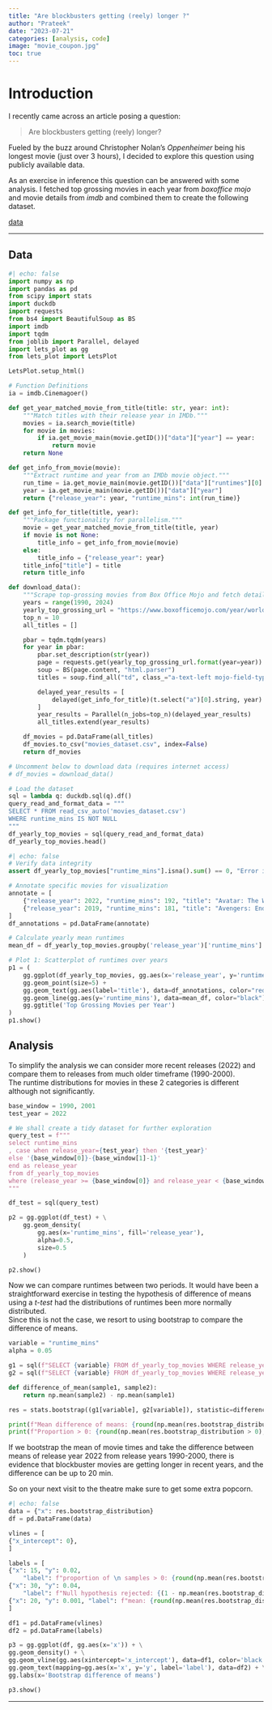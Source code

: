 ```yaml
---
title: "Are blockbusters getting (reely) longer ?"
author: "Prateek"
date: "2023-07-21"
categories: [analysis, code]
image: "movie_coupon.jpg"
toc: true
---
```


# Introduction

I recently came across an article posing a question:

> Are blockbusters getting (reely) longer?

Fueled by the buzz around Christopher Nolan’s *Oppenheimer* being his longest movie (just over 3 hours), I decided to explore this question using publicly available data.

As an exercise in inference this question can be answered with some analysis.
I fetched top grossing movies in each year from *boxoffice mojo* and movie details from *imdb* and combined them to create the following dataset.

[data](https://raw.githubusercontent.com/prteek/regression_room/posts/movies-getting-longer/movies_dataset.csv)

---

## Data

```python
#| echo: false
import numpy as np
import pandas as pd
from scipy import stats
import duckdb
import requests
from bs4 import BeautifulSoup as BS
import imdb
import tqdm
from joblib import Parallel, delayed
import lets_plot as gg
from lets_plot import LetsPlot

LetsPlot.setup_html()

# Function Definitions
ia = imdb.Cinemagoer()

def get_year_matched_movie_from_title(title: str, year: int):
    """Match titles with their release year in IMDb."""
    movies = ia.search_movie(title)
    for movie in movies:
        if ia.get_movie_main(movie.getID())["data"]["year"] == year:
            return movie
    return None

def get_info_from_movie(movie):
    """Extract runtime and year from an IMDb movie object."""
    run_time = ia.get_movie_main(movie.getID())["data"]["runtimes"][0]
    year = ia.get_movie_main(movie.getID())["data"]["year"]
    return {"release_year": year, "runtime_mins": int(run_time)}

def get_info_for_title(title, year):
    """Package functionality for parallelism."""
    movie = get_year_matched_movie_from_title(title, year)
    if movie is not None:
        title_info = get_info_from_movie(movie)
    else:
        title_info = {"release_year": year}
    title_info["title"] = title
    return title_info

def download_data():
    """Scrape top-grossing movies from Box Office Mojo and fetch details from IMDb."""
    years = range(1990, 2024)
    yearly_top_grossing_url = "https://www.boxofficemojo.com/year/world/{year}/"
    top_n = 10
    all_titles = []

    pbar = tqdm.tqdm(years)
    for year in pbar:
        pbar.set_description(str(year))
        page = requests.get(yearly_top_grossing_url.format(year=year))
        soup = BS(page.content, "html.parser")
        titles = soup.find_all("td", class_="a-text-left mojo-field-type-release_group")

        delayed_year_results = [
            delayed(get_info_for_title)(t.select("a")[0].string, year) for t in titles[:top_n]
        ]
        year_results = Parallel(n_jobs=top_n)(delayed_year_results)
        all_titles.extend(year_results)

    df_movies = pd.DataFrame(all_titles)
    df_movies.to_csv("movies_dataset.csv", index=False)
    return df_movies

# Uncomment below to download data (requires internet access)
# df_movies = download_data()
```


```python
# Load the dataset
sql = lambda q: duckdb.sql(q).df()
query_read_and_format_data = """
SELECT * FROM read_csv_auto('movies_dataset.csv')
WHERE runtime_mins IS NOT NULL
"""
df_yearly_top_movies = sql(query_read_and_format_data)
df_yearly_top_movies.head()

```

```python
#| echo: false
# Verify data integrity
assert df_yearly_top_movies["runtime_mins"].isna().sum() == 0, "Error in runtime parsing"

# Annotate specific movies for visualization
annotate = [
    {"release_year": 2022, "runtime_mins": 192, "title": "Avatar: The Way of Water"},
    {"release_year": 2019, "runtime_mins": 181, "title": "Avengers: Endgame"},
]
df_annotations = pd.DataFrame(annotate)

# Calculate yearly mean runtimes
mean_df = df_yearly_top_movies.groupby('release_year')['runtime_mins'].mean().reset_index()

```


```python
# Plot 1: Scatterplot of runtimes over years
p1 = (
    gg.ggplot(df_yearly_top_movies, gg.aes(x='release_year', y='runtime_mins')) +
    gg.geom_point(size=5) +
    gg.geom_text(gg.aes(label='title'), data=df_annotations, color="red", nudge_y=5) +
    gg.geom_line(gg.aes(y='runtime_mins'), data=mean_df, color="black") +
    gg.ggtitle('Top Grossing Movies per Year')
)
p1.show()

```

## Analysis

To simplify the analysis we can consider more recent releases (2022) and compare them to releases from much older timeframe (1990-2000). <br/>
The runtime distributions for movies in these 2 categories is different although not significantly.

```python
base_window = 1990, 2001
test_year = 2022

# We shall create a tidy dataset for further exploration
query_test = f"""
select runtime_mins
, case when release_year={test_year} then '{test_year}'
else '{base_window[0]}-{base_window[1]-1}'
end as release_year
from df_yearly_top_movies
where (release_year >= {base_window[0]} and release_year < {base_window[1]}) or (release_year={test_year})
"""

df_test = sql(query_test)

p2 = gg.ggplot(df_test) + \
    gg.geom_density(
        gg.aes(x='runtime_mins', fill='release_year'),
        alpha=0.5,
        size=0.5
    )

p2.show()
```

Now we can compare runtimes between two periods. It would have been a straightforward exercise in testing the hypothesis of difference of means using a *t-test* had the distributions of runtimes been more normally distributed. <br/>
Since this is not the case, we resort to using bootstrap to compare the difference of means. <br/>

```python
variable = "runtime_mins"
alpha = 0.05

g1 = sql(f"SELECT {variable} FROM df_yearly_top_movies WHERE release_year < 2001")
g2 = sql(f"SELECT {variable} FROM df_yearly_top_movies WHERE release_year == 2022")

def difference_of_mean(sample1, sample2):
    return np.mean(sample2) - np.mean(sample1)

res = stats.bootstrap((g1[variable], g2[variable]), statistic=difference_of_mean, random_state=42)

print(f"Mean difference of means: {round(np.mean(res.bootstrap_distribution),0)}")
print(f"Proportion > 0: {round(np.mean(res.bootstrap_distribution > 0),2)}")

```


If we bootstrap the mean of movie times and take the difference between means of release year 2022 from release years 1990-2000,
there is evidence that blockbuster movies are getting longer in recent years, and the difference can be up to 20 min. <br/>

So on your next visit to the theatre make sure to get some extra popcorn.
```python
#| echo: false
data = {"x": res.bootstrap_distribution}
df = pd.DataFrame(data)

vlines = [
{"x_intercept": 0},
]

labels = [
{"x": 15, "y": 0.02,
    "label": f"proportion of \n samples > 0: {round(np.mean(res.bootstrap_distribution[0] > 0), 2)}"},
{"x": 30, "y": 0.04,
    "label": f"Null hypothesis rejected: {(1 - np.mean(res.bootstrap_distribution[0] > 0)) <= alpha}"},
{"x": 20, "y": 0.001, "label": f"mean: {round(np.mean(res.bootstrap_distribution[0]), 2)}"},
]

df1 = pd.DataFrame(vlines)
df2 = pd.DataFrame(labels)

p3 = gg.ggplot(df, gg.aes(x='x')) + \
gg.geom_density() + \
gg.geom_vline(gg.aes(xintercept='x_intercept'), data=df1, color='black') + \
gg.geom_text(mapping=gg.aes(x='x', y='y', label='label'), data=df2) + \
gg.labs(x='Bootstrap difference of means')

p3.show()

```

---
